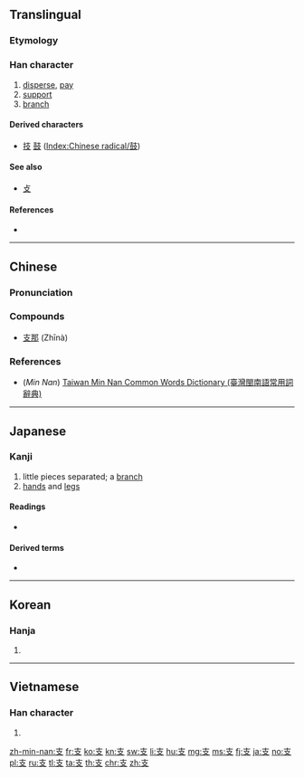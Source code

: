 {{also|攴|枝}}
==Translingual==
{{stroke order|strokes=4}}
{{stroke order|type=animate}}

===Etymology===
{{Han etyl}}

===Han character===
{{Han char|rn=65|rad=支|as=00|sn=4|four=40407|canj=JE|ids=⿱十又}}

# [[disperse]], [[pay]]
# [[support]]
# [[branch]]

====Derived characters====
* [[技]] [[鼓]] ([[Index:Chinese radical/鼓]])

====See also====
* [[攴]] {{qualifier|graphically similar, appears as variant, as in [[鼓]], [[鼔]]}}

====References====
* {{Han ref|kx=0467.010|dkj=13061|dj=0814.130|hdz=21327.140|uh=652F|ud=25903|bh=A4E4|bd=42212}}

----

==Chinese==
{{zh-forms}}

===Pronunciation===
{{zh-pron
|m=zhī
|c=zi1
|h=pfs=chi
|mn=ki/chi
|mn_note=ki - vernacular, chi - literary
|w=
|mc=y
|oc=y
|ma=zh-zhī.ogg
|cat=n
}}

===Compounds===
* [[支那]] (Zhīnà)

===References===
*(''Min Nan'') [http://twblg.dict.edu.tw/holodict_new/result_detail.jsp?n_no=804&curpage=1&sample=%E6%94%AF&radiobutton=1&querytarget=1&limit=20&pagenum=1&rowcount=17 Taiwan Min Nan Common Words Dictionary (臺灣閩南語常用詞辭典)]

----

==Japanese==

===Kanji===
{{ja-kanji|grade=5|rs=支00}}

# little pieces separated; a [[branch]]
# [[hand|hands]] and [[leg|legs]]

====Readings====
* {{ja-readings|on=[[し]] (shi)|kun=[[ささえる]] (sasaeru), [[えだ]] (eda), [[つかえる]] (tsukaeru)|nadzuke=[[えだ]] (''eda''), [[なか]] (''naka''), [[もろ]] (''moro''), [[ゆた]] (''yuta'')}}

====Derived terms====
* {{l|ja|支払う|tr=[[しはらう]], shiharau}}

----

==Korean==

===Hanja===
{{ko-hanja|hangeul=지|eumhun=|rv=ji|mr=chi|y=ci}}

# {{defn|lang=ko|sort=支00}}

----

==Vietnamese==

===Han character===
{{vi-hantu|[[chi]], [[chề]], [[xê]], [[chia]], [[giê]], [[xài]]|rs=支00}}

# {{defn|lang=vi|sort=支00}}

[[Category:CJKV radicals| ]]

[[zh-min-nan:支]]
[[fr:支]]
[[ko:支]]
[[kn:支]]
[[sw:支]]
[[li:支]]
[[hu:支]]
[[mg:支]]
[[ms:支]]
[[fj:支]]
[[ja:支]]
[[no:支]]
[[pl:支]]
[[ru:支]]
[[tl:支]]
[[ta:支]]
[[th:支]]
[[chr:支]]
[[zh:支]]